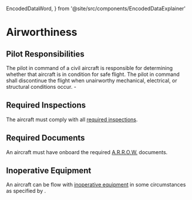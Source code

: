   EncodedDataWord,
} from '@site/src/components/EncodedDataExplainer'

# Airworthiness

## Pilot Responsibilities

The pilot in command of a civil aircraft is responsible for determining whether
that aircraft is in condition for safe flight. The pilot in command shall
discontinue the flight when unairworthy mechanical, electrical, or structural
conditions occur. - <Reg part="91.7" />

## Required Inspections

The aircraft must comply with all
[required inspections](/docs/topics/regulations/inspections).

## Required Documents

An aircraft must have onboard the required
[A.R.R.O.W.](/docs/topics/regulations/airworthiness/documents) documents.

## Inoperative Equipment

An aircraft can be flow with
[inoperative equipment](/docs/topics/regulations/airworthiness/inoperative) in some
circumstances as specified by <Reg part="91.213" />.
